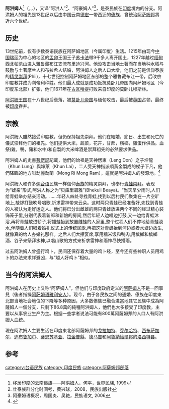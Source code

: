 {{refimprove|time=2015-11-26T15:42:47+00:00}}
{{infobox ethnic group|
|group=阿洪姆人<br>আহোম<br>ไทอาหม
|image=Ahom warriors.JPG
|poptime= 200万（1990年估计）
|region1  = {{flagcountry|India}}:
|region2  =     [[阿萨姆邦|阿萨姆邦]]
|pop2     = 190万
|region3  =     [[阿魯納恰爾邦|阿魯納恰爾邦]]
|pop3     = 5萬
|rels= [[印度教|印度教]]、[[佛教|佛教]]、[[阿洪姆宗教|阿洪姆宗教]]、[[基督教|基督教]]
|langs= [[阿洪姆语|阿洪姆语]]、[[阿萨姆语|阿萨姆语]] 
|related=[[撣族|撣族]]，[[泰國人|泰國人]]和其他泰語民族
}}

'''阿洪姆人'''<ref>移居印度的云南傣族——阿洪姆人，何平，世界民族, 1999</ref>（{{lang-as|আহোম}}，{{lang-th|อาหม}}，{{lang-en|Ahom people}}），又译“阿洪人”<ref>壮泰族群分化时间考，黄兴球，2008，民族出版社</ref>、“阿豪姆人”<ref>阿豪姆语概况，周国炎、吴艳，民族语文, 2006</ref>，是泰民族在[[印度|印度]]境内的分支。阿洪姆人的祖先是13世纪以后由中国云南[[德宏|德宏]]一带西迁的[[傣族|傣族]]，曾统治[[阿萨姆邦|阿萨姆邦]]將近六个世纪。

==历史==
13世纪前，仅有少数泰语民族在阿萨姆地区（今属印度）生活。1215年由现今[[中国|中国]][[瑞丽|瑞丽]]为中心的地区的[[孟卯|孟卯]]王国王子[[苏卡法|苏卡法]]带9千多人离开国土，1227年越过[[缅甸|缅甸]]西北帕凯山进入雅鲁藏布江支流布里迪兴河。他没攻击当地土著而在当地种水稻与鼓励与土著摩兰人和布拉希人结婚，阿洪姆人之后人口大增，他们之前是信仰泰族的[[精灵崇拜|精灵崇拜]](Phii)，十七世纪控制阿萨姆地区东部的整个雅鲁藏布江一带，后改宗印度教并成为刹帝利种姓。他们最大成就是成功抵抗莫卧儿帝国向阿萨姆地区（今印度东北部）扩张，他们1671年在[[古瓦哈提|古瓦哈提]]打败来自印度的莫卧儿穆斯林。

[[阿洪姆王国|阿洪姆王国]]在十八世纪后衰落，被[[莫卧儿帝国|莫卧儿帝国]]与缅甸攻击，最后被[[英国|英国]]占领，最终被[[印度|印度]]吞并。

==宗教==
阿洪姆人雖然接受印度教，但仍保持祖先崇拜。他们在結婚，節日、出生和死亡的儀式崇拜他们的祖先。他们提供大米，蔬菜，花卉，甘蔗，檳榔，雞蛋作供品。血祭(雞，鴨，豬和水牛)和自製的大米啤酒是崇拜祖先的必然要求供品。

阿洪姆人的史書[[菩愣記|菩愣記]]記載，他們的始祖是天神愣東（Leng Don）之子坤龍（Khun Lung）與坤萊（Khun Lai），二人受天神指派順黃金製成的梯子下凡，他們降臨的地方叫勐麗勐蘭（Mong Ri Mong Ram），這就是阿洪姆人的發源地。<ref>{{Cite journal|author=何平 |title=德宏傣族的西遷與印度阿洪姆人的形成 |journal=雲南社會科學 |year=2004 |issue=2 |pages=76–81 }}</ref>

阿洪姆人和许多[[侗台语|侗台语]]民族一样信仰[[泰族|泰族]]的精灵崇拜，也奉行[[蛙崇拜|青蛙崇拜]]。表现为“蛙亲”形式,阿洪人称之为“贝库里碧雅”(Bhekuli Beaya)。“当天旱少雨时,人们给青蛙举办结亲活动。……年轻人四处寻找青蛙,找到以后村民们聚集在一片空旷地上,敲锣打鼓吹号唱歌,祈求雷神带来云朵。这时两只青蛙已经准备好,先找到青蛙的人被认为走好运之人。他们将已分出雌雄的两只青蛙放进两个不同的经过精心装饰笼子里,分别代表着新郎和新娘的房间,然后年轻人边唱边打鼓,又一边给青蛙沐浴,再将青蛙放进轿子,将雄蛙抬到放置雌蛙的人家里,整个过程人们不停地给青蛙浇水,伴随着人们唱着婚礼仪式上的传统民歌,再把这对青蛙抬到河边或者水塘边放生,就像真的给人办婚礼那样。之后人们大摆宴席,享用糯米饭和鸭肉,用槟榔和槟榔酒、谷子来祭拜水神,以唱山歌的方式来祈求雷神和雨神尽快播雨。

过去阿洪姆人曾盛行鸡卜，民间还保存着大量的鸡卜经，至今还有些神职人员用鸡卜的办法来求祥避凶，与“越人好鸡卜”相似。

==当今的阿洪姆人==
阿洪姆人在历史上又称“阿萨姆人”，但他们与印度政府定义的[[阿萨姆人|阿萨姆人]]不是一回事兒（後者指操[[阿萨姆语|阿萨姆语]][[雅利安人|雅利安人]]）。现今，由于各民族之间的通婚、傣族在印度東北部当地社会地位的下降等多种原因，大多数傣族已融合进當地其它民族中成為阿薩姆人一個分支，只剩下86.8萬的純種阿洪姆人，他們也大多接受了印度教，主要以从事农业生产为主。根据一些学者说法可能有800萬阿薩姆邦的人口人有阿洪姆人血统。

現在阿洪姆人主要生活在印度東北部阿薩姆邦的[[戈拉加特|戈拉加特]]、[[乔尔哈特|乔尔哈特]]、[[西布萨加尔|西布萨加尔]]、[[迪布鲁加尔|迪布鲁加尔]]、[[蒂恩苏基亚|蒂恩苏基亚]]、[[拉金普縣|拉金普縣]]、[[德马吉|德马吉]]和[[阿魯納恰爾邦|阿魯納恰爾邦]]的[[洛西特县|洛西特县]]。

==参考==
{{reflist}}

[[category:台语民族|category:台语民族]]
[[category:印度民族|category:印度民族]]
[[category:阿薩姆邦部落|category:阿薩姆邦部落]]